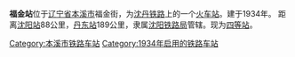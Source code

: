 {{Infobox China railway station 
|车站名称 = 福金站
|车站名称拼音 = Fujin
|图片 = 
|图片介紹 = 
|车站位置 = [[辽宁省|辽宁省]][[本溪市|本溪市]]福金街
|坐标 = 
|线路 = [[沈丹铁路|沈丹铁路]]
|归属 = [[沈阳铁路局|沈阳铁路局]]
|车站等级 = [[四等站_(中鐵)|四等站]]
|月台数目 = 
|網站 = 
}}

'''福金站'''位于[[辽宁省|辽宁省]][[本溪市|本溪市]]福金街，为[[沈丹铁路|沈丹铁路]]上的一个[[火车站|火车站]]。建于1934年。
距离[[沈阳站|沈阳站]]88公里，[[丹东站|丹东站]]189公里，隶属[[沈阳铁路局|沈阳铁路局]]管辖。现为[[四等站_(中鐵)|四等站]]。

{{start rail box|[[中国铁路|中国铁路]]}}
{{s-inop|[[本溪站|本溪站]]}}
{{s-line|[[沈丹铁路|沈丹铁路]]}}
{{s-inop|[[桥北站|桥北站]]}}
{{end box}} 

{{沈丹铁路}}
[[Category:本溪市铁路车站|Category:本溪市铁路车站]]
[[Category:1934年启用的铁路车站|Category:1934年启用的铁路车站]]

{{China-rail-stub}}